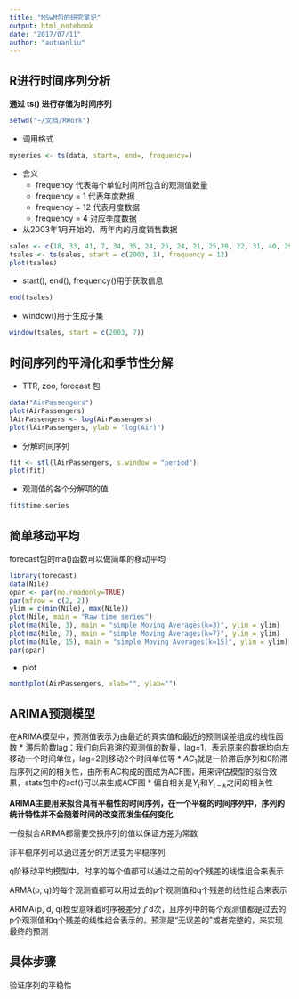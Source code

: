 ```yaml
---
title: "MSwM包的研究笔记"
output: html_notebook
date: "2017/07/11"
author: "autuanliu"
---
```

## R进行时间序列分析
**通过 ts() 进行存储为时间序列**
```r
setwd("~/文档/RWork")
```
* 调用格式
```r
myseries <- ts(data, start=, end=, frequency=)
```
* 含义
    * frequency 代表每个单位时间所包含的观测值数量
    * frequency = 1 代表年度数据
    * frequency = 12 代表月度数据
    * frequency = 4 对应季度数据

* 从2003年1月开始的，两年内的月度销售数据
```r
sales <- c(18, 33, 41, 7, 34, 35, 24, 25, 24, 21, 25,20, 22, 31, 40, 29, 25, 21, 22, 54, 31, 25, 26, 35)
tsales <- ts(sales, start = c(2003, 1), frequency = 12)
plot(tsales)
```
* start(), end(), frequency()用于获取信息
```r
end(tsales)
```
* window()用于生成子集
```r
window(tsales, start = c(2003, 7))
```
## 时间序列的平滑化和季节性分解
* TTR, zoo, forecast 包
```r
data("AirPassengers")
plot(AirPassengers)
lAirPassengers <- log(AirPassengers)
plot(lAirPassengers, ylab = "log(Air)")
```
* 分解时间序列
```r
fit <- stl(lAirPassengers, s.window = "period")
plot(fit)
```
* 观测值的各个分解项的值
```r
fit$time.series
```
## 简单移动平均
forecast包的ma()函数可以做简单的移动平均
```r
library(forecast)
data(Nile)
opar <- par(no.readonly=TRUE)
par(mfrow = c(2, 2))
ylim = c(min(Nile), max(Nile))
plot(Nile, main = "Raw time series")
plot(ma(Nile, 3), main = "simple Moving Averages(k=3)", ylim = ylim)
plot(ma(Nile, 7), main = "simple Moving Averages(k=7)", ylim = ylim)
plot(ma(Nile, 15), main = "simple Moving Averages(k=15)", ylim = ylim)
par(opar)
```
* plot
```r
monthplot(AirPassengers, xlab="", ylab="")
```
## ARIMA预测模型
在ARIMA模型中，预测值表示为由最近的真实值和最近的预测误差组成的线性函数
* 滞后阶数lag：我们向后追溯的观测值的数量，lag=1，表示原来的数据均向左移动一个时间单位，lag=2则移动2个时间单位等
* $AC_1$就是一阶滞后序列和0阶滞后序列之间的相关性，由所有AC构成的图成为ACF图，用来评估模型的拟合效果，stats包中的acf()可以来生成ACF图
* 偏自相关是$Y_t$和$Y_{t-k}$之间的相关性

**ARIMA主要用来拟合具有平稳性的时间序列，在一个平稳的时间序列中，序列的统计特性并不会随着时间的改变而发生任何变化**

一般拟合ARIMA都需要交换序列的值以保证方差为常数

非平稳序列可以通过差分的方法变为平稳序列

q阶移动平均模型中，时序的每个值都可以通过之前的q个残差的线性组合来表示

ARMA(p, q)的每个观测值都可以用过去的p个观测值和q个残差的线性组合来表示

ARIMA(p, d, q)模型意味着时序被差分了d次，且序列中的每个观测值都是过去的p个观测值和q个残差的线性组合表示的。预测是“无误差的”或者完整的，来实现最终的预测

## 具体步骤
验证序列的平稳性